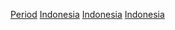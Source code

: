 {{Portal|印尼}}
[[Category:印尼歷史|Period]]
[[Category:各國各時期歷史|Indonesia]]
[[Category:亞洲各時期歷史|Indonesia]]
[[Category:依時期劃分的大洋洲歷史|Indonesia]]